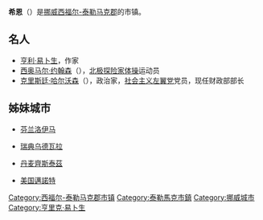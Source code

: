 {{Infobox kommune
| name               = 希恩
| native_name        = 
| native_name_lang   =
| other_name         =
| official_name      = Skien
| image_skyline      = Skien sentrum sett fra havna.jpg
| image_caption      = 希恩市中心
| county             = 西福尔-泰勒马克郡
| official_county    = Vestfold og Telemark
| idnumber           = 0806
| district           = 
| capital            = 希恩
| language           = [[挪威語|中立]]
| coatofarms         = Skien_komm.svg
| demonym            = 
| munwebpage         = www.skien.kommune.no
| mayor              = 
| mayor_party        = 
| mayor_as_of        = 
| area_rank          = 140
| area_total_km2      = 779
| area_land_km2       = 719
| area_water_percent  = 0.24
| population_as_of   = 2012
| population_rank    = 10| population_total   = 52537
| populationpercent  = 1.10
| population_density_km2= 70
| population_increase= 4.6
| latd = 59 | latm = 12 | lats = 29 | longd = 9 | longm = 33 | longs = 10
| utm_zone = 32V | utm_northing = 6563352 | utm_easting = 0531568 | geo_cat = adm2nd
}}
'''希恩'''（{{lang-no|{{audio|Skien.ogg|Skien}}}}）是[[挪威|挪威]][[西福尔-泰勒马克郡|西福尔-泰勒马克郡]]的市镇。

== 名人 ==
* [[亨利·易卜生|亨利·易卜生]]，作家
* [[西奥马尔·约翰森|西奥马尔·约翰森]]（{{lang|no|Hjalmar Johansen}}），[[北极|北极]][[探险家|探险家]][[体操|体操]]运动员
* [[克里斯廷·哈尔沃森|克里斯廷·哈尔沃森]]（{{lang|no|Kristin Halvorsen}}），政治家，[[社会主义左翼党|社会主义左翼党]]党员，现任财政部部长

== 姊妹城市 ==
* {{flagicon|Finland}} [[芬兰|芬兰]][[洛伊马|洛伊马]]
* {{flagicon|Sweden}} [[瑞典|瑞典]][[乌德瓦拉市|乌德瓦拉]]
* {{flagicon|Denmark}} [[丹麦|丹麦]][[齊斯泰茲自治市|齊斯泰茲]]
* {{flagicon|USA}} [[美国|美国]][[邁諾特_(北達科他州)|邁諾特]]

{{Authority control}}
{{西福尔-泰勒马克郡市镇列表}}

[[Category:西福尔-泰勒马克郡市镇|Category:西福尔-泰勒马克郡市镇]]
[[Category:泰勒馬克市鎮|Category:泰勒馬克市鎮]]
[[Category:挪威城市|Category:挪威城市]]
[[Category:亨里克·易卜生|Category:亨里克·易卜生]]
